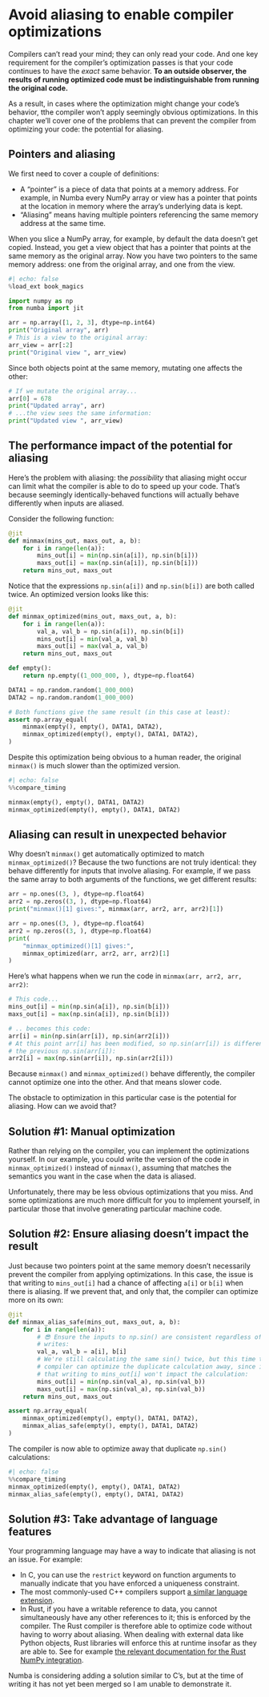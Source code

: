 # Avoid aliasing to enable compiler optimizations

Compilers can't read your mind; they can only read your code.
And one key requirement for the compiler's optimization passes is that your code continues to have the _exact_ same behavior.
**To an outside observer, the results of running optimized code must be indistinguishable from running the original code.**

As a result, in cases where the optimization might change your code's behavior, tthe compiler won't apply seemingly obvious optimizations.
In this chapter we'll cover one of the problems that can prevent the compiler from optimizing your code: the potential for aliasing.

## Pointers and aliasing

We first need to cover a couple of definitions:

* A "pointer" is a piece of data that points at a memory address.
  For example, in Numba every NumPy array or view has a pointer that points at the location in memory where the array's underlying data is kept.
* "Aliasing" means having multiple pointers referencing the same memory address at the same time.

When you slice a NumPy array, for example, by default the data doesn't get copied.
Instead, you get a view object that has a pointer that points at the same memory as the original array.
Now you have two pointers to the same memory address: one from the original array, and one from the view.

```python
#| echo: false
%load_ext book_magics
```

```python
import numpy as np
from numba import jit

arr = np.array([1, 2, 3], dtype=np.int64)
print("Original array", arr)
# This is a view to the original array:
arr_view = arr[:2]
print("Original view ", arr_view)
```

Since both objects point at the same memory, mutating one affects the other:

```python
# If we mutate the original array...
arr[0] = 678
print("Updated array", arr)
# ...the view sees the same information:
print("Updated view ", arr_view)
```

## The performance impact of the potential for aliasing

Here's the problem with aliasing: the _possibility_ that aliasing might occur can limit what the compiler is able to do to speed up your code.
That's because seemingly identically-behaved functions will actually behave differently when inputs are aliased.

Consider the following function:

```python
@jit
def minmax(mins_out, maxs_out, a, b):
    for i in range(len(a)):
        mins_out[i] = min(np.sin(a[i]), np.sin(b[i]))
        maxs_out[i] = max(np.sin(a[i]), np.sin(b[i]))
    return mins_out, maxs_out
```

Notice that the expressions `np.sin(a[i])` and `np.sin(b[i])` are both called twice.
An optimized version looks like this:

```python
@jit
def minmax_optimized(mins_out, maxs_out, a, b):
    for i in range(len(a)):
        val_a, val_b = np.sin(a[i]), np.sin(b[i])
        mins_out[i] = min(val_a, val_b)
        maxs_out[i] = max(val_a, val_b)
    return mins_out, maxs_out

def empty():
    return np.empty((1_000_000, ), dtype=np.float64)

DATA1 = np.random.random(1_000_000)
DATA2 = np.random.random(1_000_000)

# Both functions give the same result (in this case at least):
assert np.array_equal(
    minmax(empty(), empty(), DATA1, DATA2),
    minmax_optimized(empty(), empty(), DATA1, DATA2),
)
```

Despite this optimization being obvious to a human reader, the original `minmax()` is much slower than the optimized version.

```python
#| echo: false
%%compare_timing

minmax(empty(), empty(), DATA1, DATA2)
minmax_optimized(empty(), empty(), DATA1, DATA2)
```

## Aliasing can result in unexpected behavior

Why doesn't `minmax()` get automatically optimized to match `minmax_optimized()`?
Because the two functions are not truly identical: they behave differently for inputs that involve aliasing.
For example, if we pass the same array to both arguments of the functions, we get different results:

```python
arr = np.ones((3, ), dtype=np.float64)
arr2 = np.zeros((3, ), dtype=np.float64)
print("minmax()[1] gives:", minmax(arr, arr2, arr, arr2)[1])

arr = np.ones((3, ), dtype=np.float64)
arr2 = np.zeros((3, ), dtype=np.float64)
print(
    "minmax_optimized()[1] gives:",
    minmax_optimized(arr, arr2, arr, arr2)[1]
)
```

Here's what happens when we run the code in `minmax(arr, arr2, arr, arr2)`:

```python
# This code...
mins_out[i] = min(np.sin(a[i]), np.sin(b[i]))
maxs_out[i] = max(np.sin(a[i]), np.sin(b[i]))

# .. becomes this code:
arr[i] = min(np.sin(arr[i]), np.sin(arr2[i]))
# At this point arr[i] has been modified, so np.sin(arr[i]) is different than
# the previous np.sin(arr[i]):
arr2[i] = max(np.sin(arr[i]), np.sin(arr2[i]))
```

Because `minmax()` and `minmax_optimized()` behave differently, the compiler cannot optimize one into the other.
And that means slower code.

The obstacle to optimization in this particular case is the potential for aliasing.
How can we avoid that?

## Solution #1: Manual optimization

Rather than relying on the compiler, you can implement the optimizations yourself.
In our example, you could write the version of the code in `minmax_optimized()` instead of `minmax()`, assuming that matches the semantics you want in the case when the data is aliased.

Unfortunately, there may be less obvious optimizations that you miss.
And some optimizations are much more difficult for you to implement yourself, in particular those that involve generating particular machine code.

## Solution #2: Ensure aliasing doesn't impact the result

Just because two pointers point at the same memory doesn't necessarily prevent the compiler from applying optimizations.
In this case, the issue is that writing to `mins_out[i]` had a chance of affecting `a[i]` or `b[i]` when there is aliasing.
If we prevent that, and only that, the compiler can optimize more on its own:

```python
@jit
def minmax_alias_safe(mins_out, maxs_out, a, b):
    for i in range(len(a)):
        # 😎 Ensure the inputs to np.sin() are consistent regardless of memory
        # writes:
        val_a, val_b = a[i], b[i]
        # We're still calculating the same sin() twice, but this time the
        # compiler can optimize the duplicate calculation away, since it knows
        # that writing to mins_out[i] won't impact the calculation:
        mins_out[i] = min(np.sin(val_a), np.sin(val_b))
        maxs_out[i] = max(np.sin(val_a), np.sin(val_b))
    return mins_out, maxs_out

assert np.array_equal(
    minmax_optimized(empty(), empty(), DATA1, DATA2),
    minmax_alias_safe(empty(), empty(), DATA1, DATA2)
)
```

The compiler is now able to optimize away that duplicate `np.sin()` calculations:

```python
#| echo: false
%%compare_timing
minmax_optimized(empty(), empty(), DATA1, DATA2)
minmax_alias_safe(empty(), empty(), DATA1, DATA2)
```

## Solution #3: Take advantage of language features

Your programming language may have a way to indicate that aliasing is not an issue.
For example:

* In C, you can use the `restrict` keyword on function arguments to manually indicate that you have enforced a uniqueness constraint.
* The most commonly-used C++ compilers support [a similar language extension](https://en.wikipedia.org/wiki/Restrict#Support_by_C++_compilers).
* In Rust, if you have a writable reference to data, you cannot simultaneously have any other references to it; this is enforced by the compiler.
  The Rust compiler is therefore able to optimize code without having to worry about aliasing.
  When dealing with external data like Python objects, Rust libraries will enforce this at runtime insofar as they are able to.
  See for example [the relevant documentation for the Rust NumPy integration](https://docs.rs/numpy/latest/numpy/borrow/index.html).

Numba is considering adding a solution similar to C's, but at the time of writing it has not yet been merged so I am unable to demonstrate it.

